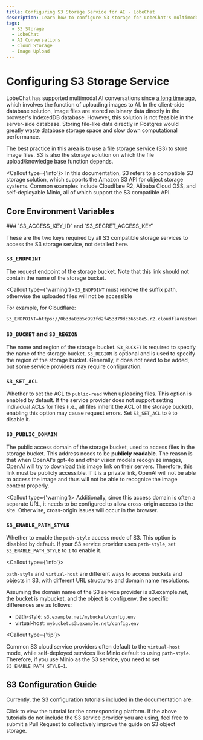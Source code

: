 ```yaml
---
title: Configuring S3 Storage Service for AI - LobeChat
description: Learn how to configure S3 storage for LobeChat's multimodal AI conversations.
tags:
  - S3 Storage
  - LobeChat
  - AI Conversations
  - Cloud Storage
  - Image Upload
---
```

# Configuring S3 Storage Service

LobeChat has supported multimodal AI conversations since [a long time ago](https://x.com/lobehub/status/1724289575672291782), which involves the function of uploading images to AI. In the client-side database solution, image files are stored as binary data directly in the browser's IndexedDB database. However, this solution is not feasible in the server-side database. Storing file-like data directly in Postgres would greatly waste database storage space and slow down computational performance.

The best practice in this area is to use a file storage service (S3) to store image files. S3 is also the storage solution on which the file upload/knowledge base function depends.

<Callout type={'info'}>
In this documentation, S3 refers to a compatible S3 storage solution, which supports the Amazon S3 API for object storage systems. Common examples include Cloudflare R2, Alibaba Cloud OSS, and self-deployable Minio, all of which support the S3 compatible API.
</Callout>

## Core Environment Variables

<Steps>
  ### `S3_ACCESS_KEY_ID` and `S3_SECRET_ACCESS_KEY`

  These are the two keys required by all S3 compatible storage services to access the S3 storage service, not detailed here.

  ### `S3_ENDPOINT`

  The request endpoint of the storage bucket. Note that this link should not contain the name of the storage bucket.

  <Callout type={'warning'}>`S3_ENDPOINT` must remove the suffix path, otherwise the uploaded files will not be accessible</Callout>

  For example, for Cloudflare:

  ```shell
  S3_ENDPOINT=https://0b33a03b5c993fd2f453379dc36558e5.r2.cloudflarestorage.com
  ```

  ### `S3_BUCKET` and `S3_REGION`

  The name and region of the storage bucket. `S3_BUCKET` is required to specify the name of the storage bucket. `S3_REGION` is optional and is used to specify the region of the storage bucket. Generally, it does not need to be added, but some service providers may require configuration.

  ### `S3_SET_ACL`

  Whether to set the ACL to `public-read` when uploading files. This option is enabled by default. If the service provider does not support setting individual ACLs for files (i.e., all files inherit the ACL of the storage bucket), enabling this option may cause request errors. Set `S3_SET_ACL` to `0` to disable it.

  ### `S3_PUBLIC_DOMAIN`

  The public access domain of the storage bucket, used to access files in the storage bucket. This address needs to be **publicly readable**. The reason is that when OpenAI's gpt-4o and other vision models recognize images, OpenAI will try to download this image link on their servers. Therefore, this link must be publicly accessible. If it is a private link, OpenAI will not be able to access the image and thus will not be able to recognize the image content properly.

  <Callout type={'warning'}>
    Additionally, since this access domain is often a separate URL, it needs to be configured to allow cross-origin access to the site. Otherwise, cross-origin issues will occur in the browser.
 
</Callout>

  ### `S3_ENABLE_PATH_STYLE`

  Whether to enable the `path-style` access mode of S3. This option is disabled by default. If your S3 service provider uses `path-style`, set `S3_ENABLE_PATH_STYLE` to `1` to enable it.

  <Callout type={'info'}>

  `path-style` and `virtual-host` are different ways to access buckets and objects in S3, with different URL structures and domain name resolutions.

  Assuming the domain name of the S3 service provider is s3.example.net, the bucket is mybucket, and the object is config.env, the specific differences are as follows:
  - path-style: `s3.example.net/mybucket/config.env`
  - virtual-host: `mybucket.s3.example.net/config.env`

 
</Callout>

  <Callout type={'tip'}>

  Common S3 cloud service providers often default to the `virtual-host` mode, while self-deployed services like Minio default to using `path-style`. Therefore, if you use Minio as the S3 service, you need to set `S3_ENABLE_PATH_STYLE=1`.

 
</Callout>

</Steps>

## S3 Configuration Guide

Currently, the S3 configuration tutorials included in the documentation are:

<Cards>
  <Card href={'/en/docs/self-hosting/advanced/s3/cloudflare-r2'} title={'Cloudflare R2'} />
</Cards>

Click to view the tutorial for the corresponding platform. If the above tutorials do not include the S3 service provider you are using, feel free to submit a Pull Request to collectively improve the guide on S3 object storage.


